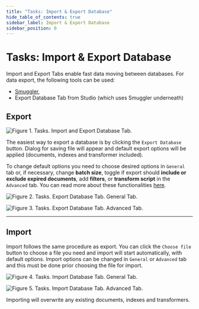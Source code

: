 ```yaml
---
title: "Tasks: Import & Export Database"
hide_table_of_contents: true
sidebar_label: Import & Export Database
sidebar_position: 0
---
```



# Tasks: Import & Export Database

Import and Export Tabs enable fast data moving between databases. For data export, the following tools can be used:

- [Smuggler](../../../server/administration/exporting-and-importing-data.mdx),
- Export Database Tab from Studio (which uses Smuggler underneath)

## Export

![Figure 1. Tasks. Import and Export Database Tab.](./assets/tasks-import_and_export_database_tab-1.png)

The easiest way to export a database is by clicking the `Export Database` button. Dialog for saving file will appear and default export options will be applied (documents, indexes and transformer included).

To change default options you need to choose desired options in `General` tab or, if necessary, change **batch size**, toggle if export should **include or exclude expired documents**, add **filters**, or **transform script** in the `Advanced` tab. You can read more about these functionalities [here](../../../server/administration/exporting-and-importing-data.mdx#filtering).

![Figure 2. Tasks. Export Database Tab. General Tab.](./assets/tasks-export_database_tab-general-2.png)

![Figure 3. Tasks. Export Database Tab. Advanced Tab.](./assets/tasks-export_database_tab-advanced-3.png)

---

## Import

Import follows the same procedure as export. You can click the `Choose file` button to choose a file you need and import will start automatically, with default options. Import options can be changed in `General` or `Advanced` tab and this must be done prior choosing the file for import.

![Figure 4. Tasks. Import Database Tab. General Tab.](./assets/tasks-import_database_tab-general-4.png)

![Figure 5. Tasks. Import Database Tab. Advanced Tab.](./assets/tasks-import_database_tab-advanced-5.png)

<Admonition type="danger" title="">
Importing will overwrite any existing documents, indexes and transformers.
</Admonition> 
